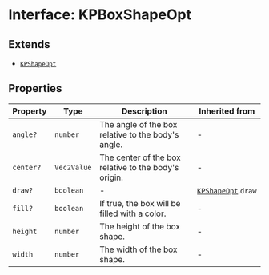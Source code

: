# Interface: KPBoxShapeOpt

## Extends

- [`KPShapeOpt`](/api/interfaces/KPShapeOpt)

## Properties

| Property | Type | Description | Inherited from |
| ------ | ------ | ------ | ------ |
| `angle?` | `number` | The angle of the box relative to the body's angle. | - |
| `center?` | `Vec2Value` | The center of the box relative to the body's origin. | - |
| `draw?` | `boolean` | - | [`KPShapeOpt`](/api/interfaces/KPShapeOpt).`draw` |
| `fill?` | `boolean` | If true, the box will be filled with a color. | - |
| `height` | `number` | The height of the box shape. | - |
| `width` | `number` | The width of the box shape. | - |
